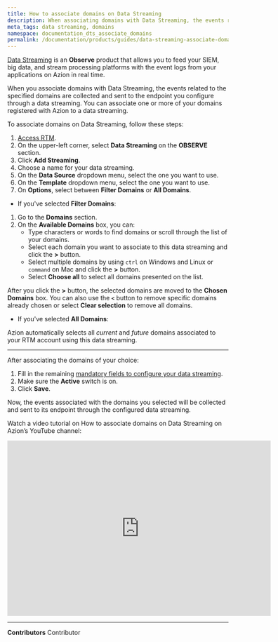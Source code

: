 ```yaml
---
title: How to associate domains on Data Streaming
description: When associating domains with Data Streaming, the events related to the specified domains will be collected and sent to its endpoint.
meta_tags: data streaming, domains
namespace: documentation_dts_associate_domains
permalink: /documentation/products/guides/data-streaming-associate-domains/
---
```


[Data Streaming](/en/documentation/products/observe/data-streaming/) is an **Observe** product that allows you to feed your SIEM, big data, and stream processing platforms with the event logs from your applications on Azion in real time.

When you associate domains with Data Streaming, the events related to the specified domains are collected and sent to the endpoint you configure through a data streaming. You can associate one or more of your domains registered with Azion to a data streaming.

To associate domains on Data Streaming, follow these steps:

1. [Access RTM](https://manager.azion.com/).
2. On the upper-left corner, select **Data Streaming** on the **OBSERVE** section.
3. Click **Add Streaming**.
4. Choose a name for your data streaming.
5. On the **Data Source** dropdown menu, select the one you want to use.
6. On the **Template** dropdown menu, select the one you want to use.
7. On **Options**, select between **Filter Domains** or **All Domains**.

- If you've selected **Filter Domains**:

1. Go to the **Domains** section.
2. On the **Available Domains** box, you can:
    - Type characters or words to find domains or scroll through the list of your domains.
    - Select each domain you want to associate to this data streaming and click the **>** button.
    - Select multiple domains by using `ctrl` on Windows and Linux or `command` on Mac and click the **>** button.
    - Select **Choose all** to select all domains presented on the list.

After you click the **>** button, the selected domains are moved to the **Chosen Domains** box. You can also use the **`<`** button to remove specific domains already chosen or select **Clear selection** to remove all domains.

- If you've selected **All Domains**:

Azion automatically selects all *current* and *future* domains associated to your RTM account using this data streaming.

---

After associating the domains of your choice:

1. Fill in the remaining [mandatory fields to configure your data streaming](/en/documentation/products/guides/use-data-streaming/).
2. Make sure the **Active** switch is on.
3. Click **Save**.

Now, the events associated with the domains you selected will be collected and sent to its endpoint through the configured data streaming.

Watch a video tutorial on How to associate domains on Data Streaming on Azion’s YouTube channel:

<iframe
   src="https://www.youtube.com/embed/RYcfesOFNns"
   loading="lazy"
   width="600"
   height="400"
   title="How to associate domains on Data Streaming"
   frameborder="0"
   allow="accelerometer; autoplay; clipboard-write; encrypted-media; gyroscope; picture-in-picture; web-share"
   allowfullscreen></iframe>



---


**Contributors** <ContributorList>Contributor</ContributorList>
